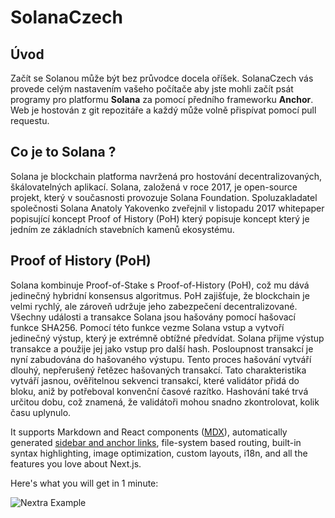 
# SolanaCzech

## Úvod

Začít se Solanou může být bez průvodce docela oříšek. SolanaCzech vás provede celým nastavením vašeho počítače aby jste mohli začít psát programy pro platformu **Solana** za pomocí předního frameworku **Anchor**. Web je hostován z git repozitáře a každý může volně přispívat pomocí pull requestu.

## Co je to Solana ?

Solana je blockchain platforma navržená pro hostování decentralizovaných, škálovatelných aplikací. Solana, založená v roce 2017, je open-source projekt, který v současnosti provozuje Solana Foundation. Spoluzakladatel společnosti Solana Anatoly Yakovenko zveřejnil v listopadu 2017 whitepaper popisující koncept Proof of History (PoH) který popisuje koncept který je jedním ze základních stavebních kamenů ekosystému.

## Proof of History (PoH)

Solana kombinuje Proof-of-Stake s Proof-of-History (PoH), což mu dává jedinečný hybridní konsensus algoritmus. PoH zajišťuje, že blockchain je velmi rychlý, ale zároveň udržuje jeho zabezpečení decentralizované. Všechny události a transakce Solana jsou hašovány pomocí hašovací funkce SHA256. Pomocí této funkce vezme Solana vstup a vytvoří jedinečný výstup, který je extrémně obtížné předvídat. Solana přijme výstup transakce a použije jej jako vstup pro další hash. Posloupnost transakcí je nyní zabudována do hašovaného výstupu. Tento proces hašování vytváří dlouhý, nepřerušený řetězec hašovaných transakcí. Tato charakteristika vytváří jasnou, ověřitelnou sekvenci transakcí, které validátor přidá do bloku, aniž by potřeboval konvenční časové razítko. Hashování také trvá určitou dobu, což znamená, že validátoři mohou snadno zkontrolovat, kolik času uplynulo.

It supports Markdown and React components ([MDX](/features/mdx)), automatically generated [sidebar and anchor links](/get-started#sidebar-and-anchor-links), file-system based routing, built-in syntax highlighting, image optimization, custom layouts, i18n, and all the features you love about Next.js.

Here's what you will get in 1 minute:

![Nextra Example](../public/demo.png)
